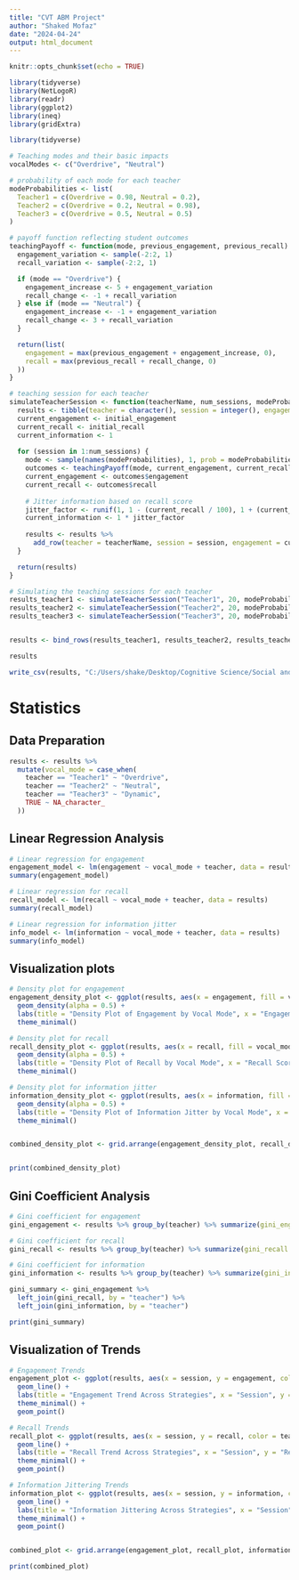 ---
title: "CVT ABM Project"
author: "Shaked Mofaz"
date: "2024-04-24"
output: html_document
---

```{r setup, include=FALSE}
knitr::opts_chunk$set(echo = TRUE)
```

```{r}
library(tidyverse)
library(NetLogoR)
library(readr)
library(ggplot2)
library(ineq)
library(gridExtra)
```


```{r}
library(tidyverse)

# Teaching modes and their basic impacts
vocalModes <- c("Overdrive", "Neutral")

# probability of each mode for each teacher
modeProbabilities <- list(
  Teacher1 = c(Overdrive = 0.98, Neutral = 0.2),
  Teacher2 = c(Overdrive = 0.2, Neutral = 0.98),
  Teacher3 = c(Overdrive = 0.5, Neutral = 0.5)
)

# payoff function reflecting student outcomes
teachingPayoff <- function(mode, previous_engagement, previous_recall) {
  engagement_variation <- sample(-2:2, 1)
  recall_variation <- sample(-2:2, 1)

  if (mode == "Overdrive") {
    engagement_increase <- 5 + engagement_variation
    recall_change <- -1 + recall_variation
  } else if (mode == "Neutral") {
    engagement_increase <- -1 + engagement_variation
    recall_change <- 3 + recall_variation
  }

  return(list(
    engagement = max(previous_engagement + engagement_increase, 0),
    recall = max(previous_recall + recall_change, 0)
  ))
}

# teaching session for each teacher
simulateTeacherSession <- function(teacherName, num_sessions, modeProbabilities, initial_engagement, initial_recall) {
  results <- tibble(teacher = character(), session = integer(), engagement = numeric(), recall = numeric(), information = numeric())
  current_engagement <- initial_engagement
  current_recall <- initial_recall
  current_information <- 1
  
  for (session in 1:num_sessions) {
    mode <- sample(names(modeProbabilities), 1, prob = modeProbabilities)
    outcomes <- teachingPayoff(mode, current_engagement, current_recall)
    current_engagement <- outcomes$engagement
    current_recall <- outcomes$recall
    
    # Jitter information based on recall score
    jitter_factor <- runif(1, 1 - (current_recall / 100), 1 + (current_recall / 100))
    current_information <- 1 * jitter_factor
    
    results <- results %>% 
      add_row(teacher = teacherName, session = session, engagement = current_engagement, recall = current_recall, information = current_information)
  }

  return(results)
}

# Simulating the teaching sessions for each teacher
results_teacher1 <- simulateTeacherSession("Teacher1", 20, modeProbabilities$Teacher1, 50, 50)
results_teacher2 <- simulateTeacherSession("Teacher2", 20, modeProbabilities$Teacher2, 50, 50)
results_teacher3 <- simulateTeacherSession("Teacher3", 20, modeProbabilities$Teacher3, 50, 50)


results <- bind_rows(results_teacher1, results_teacher2, results_teacher3)


```

```{r}
results

write_csv(results, "C:/Users/shake/Desktop/Cognitive Science/Social and Culture Dynamics/Exam CVT ABM project.csv")
```


# Statistics


## Data Preparation

```{r}
results <- results %>%
  mutate(vocal_mode = case_when(
    teacher == "Teacher1" ~ "Overdrive",
    teacher == "Teacher2" ~ "Neutral",
    teacher == "Teacher3" ~ "Dynamic",
    TRUE ~ NA_character_
  ))
```

## Linear Regression Analysis

```{r}
# Linear regression for engagement
engagement_model <- lm(engagement ~ vocal_mode + teacher, data = results)
summary(engagement_model)

# Linear regression for recall
recall_model <- lm(recall ~ vocal_mode + teacher, data = results)
summary(recall_model)

# Linear regression for information jitter
info_model <- lm(information ~ vocal_mode + teacher, data = results)
summary(info_model)

```

## Visualization plots
```{r}
# Density plot for engagement
engagement_density_plot <- ggplot(results, aes(x = engagement, fill = vocal_mode)) +
  geom_density(alpha = 0.5) +
  labs(title = "Density Plot of Engagement by Vocal Mode", x = "Engagement Score") +
  theme_minimal()

# Density plot for recall
recall_density_plot <- ggplot(results, aes(x = recall, fill = vocal_mode)) +
  geom_density(alpha = 0.5) +
  labs(title = "Density Plot of Recall by Vocal Mode", x = "Recall Score") +
  theme_minimal()

# Density plot for information jitter
information_density_plot <- ggplot(results, aes(x = information, fill = vocal_mode)) +
  geom_density(alpha = 0.5) +
  labs(title = "Density Plot of Information Jitter by Vocal Mode", x = "Information Jitter") +
  theme_minimal()


combined_density_plot <- grid.arrange(engagement_density_plot, recall_density_plot, information_density_plot, ncol = 1)


print(combined_density_plot)


```
## Gini Coefficient Analysis

```{r}
# Gini coefficient for engagement
gini_engagement <- results %>% group_by(teacher) %>% summarize(gini_engagement = Gini(engagement))

# Gini coefficient for recall
gini_recall <- results %>% group_by(teacher) %>% summarize(gini_recall = Gini(recall))

# Gini coefficient for information
gini_information <- results %>% group_by(teacher) %>% summarize(gini_information = Gini(information))

gini_summary <- gini_engagement %>%
  left_join(gini_recall, by = "teacher") %>%
  left_join(gini_information, by = "teacher")

print(gini_summary)

```

## Visualization of Trends

```{r}


# Engagement Trends
engagement_plot <- ggplot(results, aes(x = session, y = engagement, color = teacher)) +
  geom_line() +
  labs(title = "Engagement Trend Across Strategies", x = "Session", y = "Engagement Score") +
  theme_minimal() +
  geom_point()

# Recall Trends
recall_plot <- ggplot(results, aes(x = session, y = recall, color = teacher)) +
  geom_line() +
  labs(title = "Recall Trend Across Strategies", x = "Session", y = "Recall Score") +
  theme_minimal() +
  geom_point()

# Information Jittering Trends
information_plot <- ggplot(results, aes(x = session, y = information, color = teacher)) +
  geom_line() +
  labs(title = "Information Jittering Across Strategies", x = "Session", y = "Information Jitter") +
  theme_minimal() +
  geom_point()


combined_plot <- grid.arrange(engagement_plot, recall_plot, information_plot, ncol = 1)

print(combined_plot)

```

